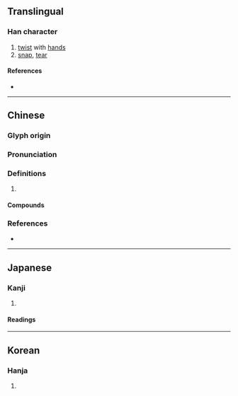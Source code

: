 {{character info/new}}
==Translingual==

===Han character===
{{Han char|rn=64|rad=手|as=08|asj=07|sn=11|snj=10|four=53034|canj=QHSK,QISK,XQHSK|ids=⿰扌戾 (GHT), ⿰扌戻 (J)}}

# [[twist]] with [[hand]]s
# [[snap]], [[tear]]

====References====
* {{Han ref|kx=0434.360|dkj=12192|dj=0784.170|hdz=31907.040|uh=6369|ud=25449|bh=B1CA|bd=45514}}

----

==Chinese==
{{zh-forms}}

===Glyph origin===
{{Han etym}}

===Pronunciation===
{{zh-pron
|m=liè
|c=lit6,lai6,leoi6
|h=pfs=lit
|mn=le̍h
|mc=y
|oc=y
|cat=
}}

===Definitions===
{{zh-hanzi}}

# {{rfdef|zh}}

====Compounds====
{{zh-der|關捩子|轉捩點|捩橫折曲}}

===References===
* {{R:yue:mfccd}}

----

==Japanese==

===Kanji===
{{ja-kanji|grade=|rs=手08}}

# {{defn|lang=ja|sort=手08}}

====Readings====
{{ja-readings
|goon=らい, れち
|kanon=れい, れつ
|kun=ねじ-る, ねじ-れる, もじ-る, よじ-る}}

----

==Korean==

===Hanja===
{{ko-hanja|hangeul=[[렬]]>[[열]]|eumhun=|rv=ryeol>yeol|mr=ryŏl>yŏl|y=lyel>yel}}

# {{defn|lang=ko|sort=手08}}